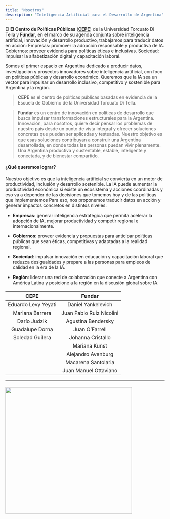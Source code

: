 ```yaml
---
title: "Nosotros"
description: "Inteligencia Artificial para el Desarrollo de Argentina"
---
```


El **El Centro de Políticas Públicas** ([**CEPE**](https://www.utdt.edu/listado_contenidos.php?id_item_menu=25278)) de la Universidad Torcuato Di Tella y [**Fundar**](https://fund.ar/serie/inteligencia-artificial), en el marco de su agenda conjunta sobre inteligencia artificial, innovación y desarrollo productivo, trabajamos para traducir datos en acción: Empresas: promover la adopción responsable y productiva de IA. Gobiernos: proveer evidencia para políticas éticas e inclusivas. Sociedad: impulsar la alfabetización digital y capacitación laboral.

Somos el primer espacio en Argentina dedicado a producir datos, investigación y proyectos innovadores sobre inteligencia artificial, con foco en políticas públicas y desarrollo económico. Queremos que la IA sea un vector para impulsar un desarrollo inclusivo, competitivo y sostenible para Argentina y la región.

> **CEPE** es el centro de políticas públicas basadas en evidencia de la Escuela de Gobierno de la Universidad Torcuato Di Tella.

> **Fundar** es un centro de innovación en políticas de desarrollo que busca impulsar transformaciones estructurales para la Argentina. Innovación, para nosotros, quiere decir pensar los problemas de nuestro país desde un punto de vista integral y ofrecer soluciones concretas que puedan ser aplicadas y testeadas. Nuestro objetivo es que esas soluciones contribuyan a construir una Argentina desarrollada, en donde todas las personas puedan vivir plenamente. Una Argentina productiva y sustentable, estable, inteligente y conectada, y de bienestar compartido.



 

#### **¿Qué queremos lograr?**

Nuestro objetivo es que la inteligencia artificial se convierta en un motor de productividad, inclusión y desarrollo sostenible. La IA puede aumentar la productividad económica si existe un ecosistema y acciones coordinadas y eso va a depender de las decisiones que tomemos hoy y de las políticas que implementemos Para eso, nos proponemos traducir datos en acción y generar impactos concretos en distintos niveles:

-   **Empresas**: generar inteligencia estratégica que permita acelerar la adopción de IA, mejorar productividad y competir regional e internacionalmente.

-   **Gobiernos**: proveer evidencia y propuestas para anticipar políticas públicas que sean éticas, competitivas y adaptadas a la realidad regional.

-   **Sociedad**: impulsar innovación en educación y capacitación laboral que reduzca desigualdades y prepare a las personas para empleos de calidad en la era de la IA.

-   **Región**: liderar una red de colaboración que conecte a Argentina con América Latina y posicione a la región en la discusión global sobre IA.


#### 

|      **CEPE**       |        **Fundar**        |
|:-------------------:|:------------------------:|
| Eduardo Levy Yeyati |    Daniel Yankelevich    |
|   Mariana Barrera   | Juan Pablo Ruiz Nicolini |
|    Darío Judzik     |    Agustina Bendersky    |
|   Guadalupe Dorna   |      Juan O'Farrell      |
|   Soledad Guilera   |    Johanna Cristallo     |
|                     |      Mariana Kunst       |
|                     |    Alejandro Avenburg    |
|                     |   Macarena Santolaria    |
|                     |  Juan Manuel Ottaviano   |

------------------------------------------------------------------------

#### 

![](logos_combinados.png){fig-align="center" width="400"}
